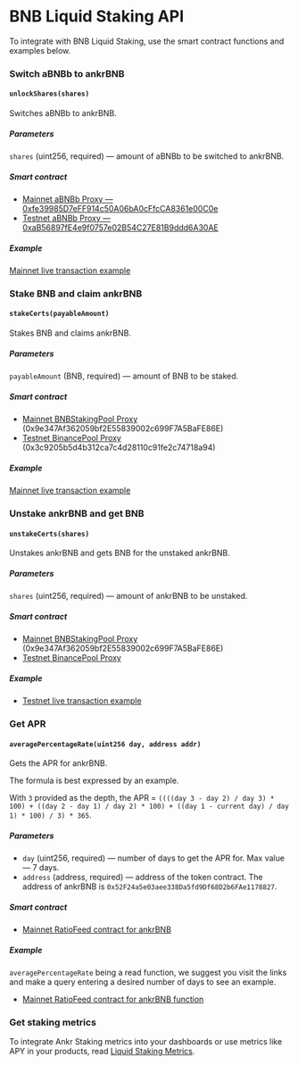 # BNB Liquid Staking API

To integrate with BNB Liquid Staking, use the smart contract functions and examples below.

### Switch aBNBb to ankrBNB

#### `unlockShares(shares)`
 
Switches aBNBb to ankrBNB. 

##### Parameters 

`shares` (uint256, required) — amount of aBNBb to be switched to ankrBNB. 

##### Smart contract

* [Mainnet aBNBb Proxy — 0xfe39985D7eFF914c50A06bA0cFfcCA8361e00C0e](https://bscscan.com/address/0xfe39985D7eFF914c50A06bA0cFfcCA8361e00C0e)
* [Testnet aBNBb Proxy — 0xaB56897fE4e9f0757e02B54C27E81B9ddd6A30AE](https://testnet.bscscan.com/token/0xaB56897fE4e9f0757e02B54C27E81B9ddd6A30AE) 

##### Example

[Mainnet live transaction example](https://bscscan.com/tx/0x17d3db497c5ad42bbd3b5133c752f3028d79e16632319e6a2d490905357f31c4)

### Stake BNB and claim ankrBNB

#### `stakeCerts(payableAmount)`
 
Stakes BNB and claims ankrBNB.

##### Parameters

`payableAmount` (BNB, required) — amount of BNB to be staked.

##### Smart contract

* [Mainnet BNBStakingPool Proxy](https://bscscan.com/address/0x9e347Af362059bf2E55839002c699F7A5BaFE86E) (0x9e347Af362059bf2E55839002c699F7A5BaFE86E)
* [Testnet BinancePool Proxy](https://testnet.bscscan.com/address/0x3c9205b5d4b312ca7c4d28110c91fe2c74718a94) (0x3c9205b5d4b312ca7c4d28110c91fe2c74718a94)

##### Example

[Mainnet live transaction example](https://bscscan.com/tx/0xe8710d1e0d5081f13ad4f7bb5e2f275f0e44fb0d4fd94c6cc3689c04a7a53108)

### Unstake ankrBNB and get BNB

#### `unstakeCerts(shares)`

Unstakes ankrBNB and gets BNB for the unstaked ankrBNB.

##### Parameters
`shares` (uint256, required) — amount of ankrBNB to be unstaked.

##### Smart contract
* [Mainnet BNBStakingPool Proxy](https://bscscan.com/address/0x9e347Af362059bf2E55839002c699F7A5BaFE86E) (0x9e347Af362059bf2E55839002c699F7A5BaFE86E)
* [Testnet BinancePool Proxy](https://testnet.bscscan.com/address/0x3c9205b5d4b312ca7c4d28110c91fe2c74718a94)

##### Example

* [Testnet live transaction example](https://testnet.bscscan.com/tx/0x71f95dfcfe5543777ada8900551585c124bcbbd5a52ec76d930c957e7227515f)

### Get APR

#### `averagePercentageRate(uint256 day, address addr)`

Gets the APR for ankrBNB. 

The formula is best expressed by an example. 

With `3` provided as the depth, the APR = `((((day 3 - day 2) / day 3) * 100) + ((day 2 - day 1) / day 2) * 100) + ((day 1 - current day) / day 1) * 100) / 3) * 365`.

##### Parameters

* `day` (uint256, required) — number of days to get the APR for. Max value — 7 days.
* `address` (address, required) — address of the token contract. The address of ankrBNB is `0x52F24a5e03aee338Da5fd9Df68D2b6FAe1178827`.

##### Smart contract

* [Mainnet RatioFeed contract for ankrBNB](https://bscscan.com/address/0xCb0006B31e6b403fEeEC257A8ABeE0817bEd7eBa)

##### Example

`averagePercentageRate` being a read function, we suggest you visit the links and make a query entering a desired number of days to see an example. 
* [Mainnet RatioFeed contract for ankrBNB function](https://bscscan.com/address/0xCb0006B31e6b403fEeEC257A8ABeE0817bEd7eBa#readProxyContract#F1)

### Get staking metrics

To integrate Ankr Staking metrics into your dashboards or use metrics like APY in your products, read [Liquid Staking Metrics](/staking-for-developers/restful-api/staking-metrics/).




